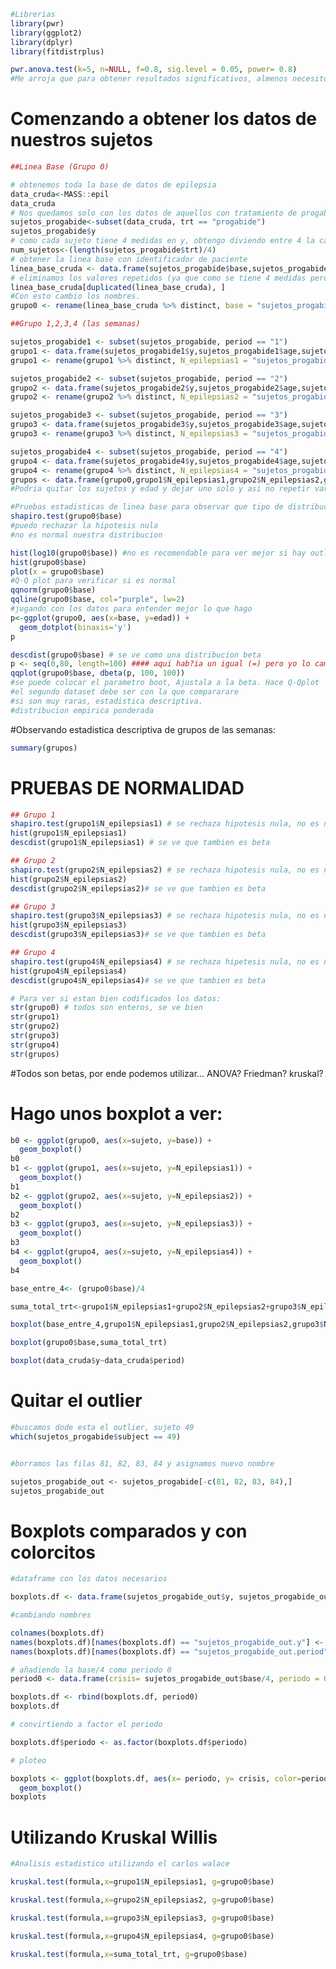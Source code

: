 
```{r}
#Librerias
library(pwr)
library(ggplot2)
library(dplyr)
library(fitdistrplus)
```


```{r}
pwr.anova.test(k=5, n=NULL, f=0.8, sig.level = 0.05, power= 0.8)
#Me arroja que para obtener resultados significativos, almenos necesito 4,78 muestras por grupo, nosotros tenemos 21 por lo que estamos bien.
```

# Comenzando a obtener los datos de nuestros sujetos
```{r}
##Linea Base (Grupo 0)

# obtenemos toda la base de datos de epilepsia
data_cruda<-MASS::epil
data_cruda
# Nos quedamos solo con los datos de aquellos con tratamiento de progabide excluyendo a aquellos con trt=="placebo"
sujetos_progabide<-subset(data_cruda, trt == "progabide")
sujetos_progabide$y
# como cada sujeto tiene 4 medidas en y, obtengo diviendo entre 4 la cantidad de sujetos.
num_sujetos<-(length(sujetos_progabide$trt)/4)
# obtener la linea base con identificador de paciente
linea_base_cruda <- data.frame(sujetos_progabide$base,sujetos_progabide$age,sujetos_progabide$subject)
# eliminamos los valores repetidos (ya que como se tiene 4 medidas pero la base es la misma e igual el identificador del sujeto)
linea_base_cruda[duplicated(linea_base_cruda), ]
#Con esto cambio los nombres.
grupo0 <- rename(linea_base_cruda %>% distinct, base = "sujetos_progabide.base" , edad="sujetos_progabide.age",sujeto= "sujetos_progabide.subject")
```


```{r}
##Grupo 1,2,3,4 (las semanas)

sujetos_progabide1 <- subset(sujetos_progabide, period == "1")
grupo1 <- data.frame(sujetos_progabide1$y,sujetos_progabide1$age,sujetos_progabide1$subject)
grupo1 <- rename(grupo1 %>% distinct, N_epilepsias1 = "sujetos_progabide1.y" , edad="sujetos_progabide1.age",sujeto= "sujetos_progabide1.subject")

sujetos_progabide2 <- subset(sujetos_progabide, period == "2")
grupo2 <- data.frame(sujetos_progabide2$y,sujetos_progabide2$age,sujetos_progabide2$subject)
grupo2 <- rename(grupo2 %>% distinct, N_epilepsias2 = "sujetos_progabide2.y" , edad="sujetos_progabide2.age",sujeto= "sujetos_progabide2.subject")

sujetos_progabide3 <- subset(sujetos_progabide, period == "3")
grupo3 <- data.frame(sujetos_progabide3$y,sujetos_progabide3$age,sujetos_progabide3$subject)
grupo3 <- rename(grupo3 %>% distinct, N_epilepsias3 = "sujetos_progabide3.y" , edad="sujetos_progabide3.age",sujeto= "sujetos_progabide3.subject")

sujetos_progabide4 <- subset(sujetos_progabide, period == "4")
grupo4 <- data.frame(sujetos_progabide4$y,sujetos_progabide4$age,sujetos_progabide4$subject)
grupo4 <- rename(grupo4 %>% distinct, N_epilepsias4 = "sujetos_progabide4.y" , edad="sujetos_progabide4.age",sujeto= "sujetos_progabide4.subject")
grupos <- data.frame(grupo0,grupo1$N_epilepsias1,grupo2$N_epilepsias2,grupo3$N_epilepsias3,grupo4$N_epilepsias4)
#Podria quitar los sujetos y edad y dejar uno solo y asi no repetir variables en el data frame de grupos, pero individualmente como data.frame si es necesario para identificar.
```

```{r}
#Pruebas estadisticas de linea base para observar que tipo de distribucion es
shapiro.test(grupo0$base)
#puedo rechazar la hipotesis nula
#no es normal nuestra distribucion

hist(log10(grupo0$base)) #no es recomendable para ver mejor si hay outlayers.
hist(grupo0$base)
plot(x = grupo0$base)
#Q-Q plot para verificar si es normal
qqnorm(grupo0$base)
qqline(grupo0$base, col="purple", lw=2)
#jugando con los datos para entender mejor lo que hago
p<-ggplot(grupo0, aes(x=base, y=edad)) + 
  geom_dotplot(binaxis='y')
p

descdist(grupo0$base) # se ve como una distribucion beta
p <- seq(0,80, length=100) #### aqui hab?ia un igual (=) pero yo lo cambie por la flechita (<-) atte Pau
qqplot(grupo0$base, dbeta(p, 100, 100))
#se puede colocar el parametro boot, Ajustala a la beta. Hace Q-Qplot     
#el segundo dataset debe ser con la que compararare
#si son muy raras, estadistica descriptiva.
#distribucion empirica ponderada
```


#Observando estadistica descriptiva de grupos de las semanas:

```{r}
summary(grupos)
```



# PRUEBAS DE NORMALIDAD
```{r}
## Grupo 1
shapiro.test(grupo1$N_epilepsias1) # se rechaza hipotesis nula, no es normal la distribucion 
hist(grupo1$N_epilepsias1)
descdist(grupo1$N_epilepsias1) # se ve que tambien es beta

## Grupo 2
shapiro.test(grupo2$N_epilepsias2) # se rechaza hipotesis nula, no es normal la distribucion 
hist(grupo2$N_epilepsias2)
descdist(grupo2$N_epilepsias2)# se ve que tambien es beta

## Grupo 3
shapiro.test(grupo3$N_epilepsias3) # se rechaza hipotesis nula, no es normal la distribucion 
hist(grupo3$N_epilepsias3)
descdist(grupo3$N_epilepsias3)# se ve que tambien es beta

## Grupo 4
shapiro.test(grupo4$N_epilepsias4) # se rechaza hipetesis nula, no es normal la distribucion 
hist(grupo4$N_epilepsias4)
descdist(grupo4$N_epilepsias4)# se ve que tambien es beta
```

```{r}
# Para ver si estan bien codificados los datos:
str(grupo0) # todos son enteros, se ve bien
str(grupo1)
str(grupo2)
str(grupo3)
str(grupo4)
str(grupos)
```



#Todos son betas, por ende podemos utilizar... ANOVA? Friedman? kruskal?

# Hago unos boxplot a ver:

```{r}
b0 <- ggplot(grupo0, aes(x=sujeto, y=base)) + 
  geom_boxplot()
b0
b1 <- ggplot(grupo1, aes(x=sujeto, y=N_epilepsias1)) + 
  geom_boxplot()
b1
b2 <- ggplot(grupo2, aes(x=sujeto, y=N_epilepsias2)) + 
  geom_boxplot()
b2
b3 <- ggplot(grupo3, aes(x=sujeto, y=N_epilepsias3)) + 
  geom_boxplot()
b3
b4 <- ggplot(grupo4, aes(x=sujeto, y=N_epilepsias4)) + 
  geom_boxplot()
b4

base_entre_4<- (grupo0$base)/4

suma_total_trt<-grupo1$N_epilepsias1+grupo2$N_epilepsias2+grupo3$N_epilepsias3+grupo4$N_epilepsias4

boxplot(base_entre_4,grupo1$N_epilepsias1,grupo2$N_epilepsias2,grupo3$N_epilepsias3,grupo4$N_epilepsias4)

boxplot(grupo0$base,suma_total_trt)

boxplot(data_cruda$y~data_cruda$period)

```

# Quitar el outlier
```{r}
#buscamos dode esta el outlier, sujeto 49
which(sujetos_progabide$subject == 49)


#borramos las filas 81, 82, 83, 84 y asignamos nuevo nombre

sujetos_progabide_out <- sujetos_progabide[-c(81, 82, 83, 84),]
sujetos_progabide_out
```
# Boxplots comparados y con colorcitos
```{r}
#dataframe con los datos necesarios

boxplots.df <- data.frame(sujetos_progabide_out$y, sujetos_progabide_out$period)

#cambiando nombres

colnames(boxplots.df)
names(boxplots.df)[names(boxplots.df) == "sujetos_progabide_out.y"] <- "crisis"
names(boxplots.df)[names(boxplots.df) == "sujetos_progabide_out.period"] <- "periodo"

# añadiendo la base/4 como periodo 0 
period0 <- data.frame(crisis= sujetos_progabide_out$base/4, periodo = 0)

boxplots.df <- rbind(boxplots.df, period0)
boxplots.df

# convirtiendo a factor el periodo

boxplots.df$periodo <- as.factor(boxplots.df$periodo)

# ploteo

boxplots <- ggplot(boxplots.df, aes(x= periodo, y= crisis, color=periodo)) +
  geom_boxplot()
boxplots
```


# Utilizando Kruskal Willis
```{r}
#Analisis estadistico utilizando el carlos walace

kruskal.test(formula,x=grupo1$N_epilepsias1, g=grupo0$base)

kruskal.test(formula,x=grupo2$N_epilepsias2, g=grupo0$base)

kruskal.test(formula,x=grupo3$N_epilepsias3, g=grupo0$base)

kruskal.test(formula,x=grupo4$N_epilepsias4, g=grupo0$base)

kruskal.test(formula,x=suma_total_trt, g=grupo0$base)
```







  
